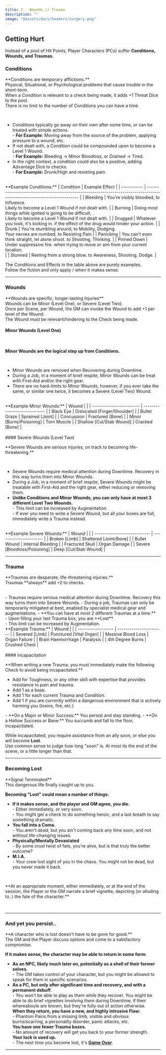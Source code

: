 ```yaml
---
title: 3 - Wounds // Trauma
description: ""
image: "@assets/docs/headers/surgery.png"
---
```


## Getting Hurt
Instead of a pool of Hit Points, Player Characters (PCs) suffer **Conditions, Wounds, and Traumas**.

### Conditions
<p class="text-center">**Conditions are temporary afflictions.**<br/> Physical, Situational, or Psychological problems that cause trouble in the short-term.
<br/>When a Condition is relevant to a check being made, it adds +1 Threat Dice <TD/> to the pool.
<br/>There is no limit to the number of Conditions you can have a time.</p>
<br/>

- Conditions typically go away on their own after some time, or can be treated with simple actions.<br/> - **For Example:** Moving away from the source of the problem, applying pressure to a wound, etc.
- If not dealt with, a Condition could be compounded upon to become a Level 1 Wound.<br/> - **For Example:** Bleeding -> Minor Bloodloss, or Drained -> Tired.
- In the right context, a condition could also be a positive, adding Advantage Dice <AD/> to checks.<br/> - **For Example:** Drunk/High and resisting pain.

<br/>
**Example Conditions:**
| Condition   | Example Effect                                                                                                            |
| ----------- | ------------------------------------------------------------------------------------------------------------------------- |
| Bleeding    | You're visibly bloodied, <TD/> to Influence.<br/> Likely to become a Level 1 Wound if not dealt with.                     |
| Burning     | Doing most things while ignited is going to be difficult, <TD/>.<br/> Likely to become a Level 1 Wound if not dealt with. |
| Drugged     | Whatever you took, it's kicking in. <TD/> if the effect of the drug would hinder your action.                             |
| Drunk       | You're stumbling around, <TD/> to Mobility, Dodging.<br/> Your nerves are numbed, <AD/> to Resisting Pain                 |
| Panicking   | You can't even think straight, let alone shoot. <TD/> to Shooting, Thinking.                                              |
| Pinned Down | Under suppressive fire. <TD/> when trying to move or aim from your current location.<br/>                                 |
| Stunned     | Reeling from a strong blow. <TD/> to Awareness, Shooting, Dodge.                                                          |

<p class="text-center">The Conditions and Effects in the table above are purely examples. <br/>Follow the fiction and only apply <AD/>/<TD/> when it makes sense.</p>

---

### Wounds
<p class="text-center">**Wounds are specific, longer-lasting Injuries**
<br/>Wounds can be Minor (Level One), or Severe (Level Two).
<br/>Once per Scene, per Wound, the GM can invoke the Wound to add +1 <TD/> per level of the Wound.<br/>The Wound must be relevant/hindering to the Check being made.</p>


#### Minor Wounds (Level One)
<br/><p class="text-center"> **Minor Wounds are the logical step up from Conditions.**</p><br/>

- Minor Wounds are removed when Recovering during Downtime.
- During a Job, in a moment of brief respite, Minor Wounds can be treat with First-Aid and/or the right gear.
- There are no hard-limits to Minor Wounds, however, if you ever take the same, or similar one twice, it becomes a Severe (Level Two) Wound.

<br/>
<div class="loose sonohead">
**Example Minor Wounds:**
| Wound                    |                              |
| ------------------------ | ---------------------------- |
| Black Eye                | Dislocated [Finger/Shoulder] |
| Bullet Graze             | Sprained [Joint]             |
| Concussion               | Fractured [Bone]             |
| Minor [Burns/Poisoning]  | Torn Muscle                  |
| Shallow [Cut/Stab Wound] | Cracked [Bone]               |
</div>

<br/>
#### Severe Wounds (Level Two)
<br/><p class="text-center"> **Severe Wounds are serious injuries, on track to becoming life-threatening.**</p><br/>

- Severe Wounds require medical attention during Downtime. Recovery in this way turns them into Minor Wounds.
- During a Job, in a moment of brief respite, Severe Wounds might be treatable with First-Aid and the right gear, either reducing or removing them.
- **Unlike Conditions and Minor Wounds, you can only have at most 3 different Level Two Wounds.**<br/> - This limit can be increased by Augmentation. <br/> - If ever you need to write a Severe Wound, but all your boxes are full, immediately write a Trauma instead.

<br/>
<div class="loose sonohead">
**Example Severe Wounds:**
| Wound                        |                        |
| ---------------------------- | ---------------------- |
| Broken [Limb]                | Shattered [Joint/Bone] |
| Bullet Wound                 | Internal Bleeding      |
| Fractured Skull              | Organ Damage           |
| Severe [Bloodloss/Poisoning] | Deep [Cut/Stab Wound]  |
</div>

---

### Trauma
<p class="text-center">**Traumas are desperate, life-threatening injuries.**<br/> Traumas **always** add +2 <TD/> to checks.</p>

<br/>
- Traumas require serious medical attention during Downtime. Recovery this way turns them into Severe Wounds.
- During a job, Traumas can only be temporarily mitigated at best, enabled by specialist medical gear and augmentations.
- **You can have at most 2 different Traumas at a time.**<br/> - Upon filling your last Trauma box, you are **Lost**.<br/> - This limit can be increased by Augmentation.

<div class="loose sonohead">
**Example Trauma:**
| Wound              |                         |
| ------------------ | ----------------------- |
| Severed [Limb]     | Punctured [Vital Organ] |
| Massive Blood Loss | Organ Failure           |
| Brain Haemorrhage  | Paralysis               |
| 4th Degree Burns   | Crushed Chest           |
</div>

<br/>
#### Incapacitation
<p class="text-center">**When writing a new Trauma, you must immediately make the following Check to avoid being incapacitated.**</p>

- Add <AD/> for Toughness, or any other skill with expertise that provides resistance to pain and trauma.
- Add 1 <TD/> as a base.
- Add 1 <TD/> for each current Trauma and Condition.
- Add 1 <TD/> if you are currently within a dangerous environment that is actively harming you (toxins, fire, etc.)

<p/>
- **On a Major or Minor Success:** You persist and stay standing.
- **On a Hollow Success or Bane:** You succumb and fall to the floor, incapacitated.

While incapacitated, you require assistance from an ally soon, or else you will become **Lost**.<br/>
Use common sense to judge how long "soon" is. At most its the end of the scene, or a little longer than that.
<br/>

---

### Becoming Lost
<p class="text-center">**Signal Terminated**<br/>This dangerous life finally caught up to you.</p>



**Becoming "Lost" could mean a number of things:**
- **If it makes sense, and the player and GM agree, you die.** <br/> - Either immediately, or very soon. <br/> - You might get a check to do something heroic, and a last breath to say something dramatic.
- **You fall into a Coma.** <br/> - You aren't *dead*, but you ain't coming back any time soon, and not without life-changing issues.
- **Physically/Mentally Devastated** <br/> - By some cruel twist of fate, you're alive, but is that truly the better outcome?
- **M.I.A.** <br/> - Your crew lost sight of you in the chaos. You might not be dead, but you never made it back.

<br/>
<p class="text-center">**At an appropriate moment, either immediately, or at the end of the session, the Player or the GM narrate a brief vignette, depicting (or alluding to..) the fate of the character.**</p>
<br/>

---

### And yet you persist..
<p class="text-center">**A character who is lost doesn't have to be gone for good.** <br/>The GM and the Player discuss options and come to a satisfactory compromise.</p>

**If it makes sense, the character may be able to return in some form:**
- **As an NPC, likely much later on, potentially as a shell of their former selves.**<br/> - The GM takes control of your character, but you might be allowed to speak for them in specific scenarios.
- **As a PC, but only after significant time and recovery, and with a permanent debuff.** <br/> - You won't be able to play as them while they recover. You might be able to do brief vignettes involving them during Downtime, if their whereabouts are known, but they're fully out of action otherwise.
<br/> **When they return, you have a new, and highly intrusive Flaw:** <br/> - Phantom Pains from a missing limb, visible and obvious burns/scarring, a personality disorder, panic attacks, etc. 
<br/> **You have one fewer Trauma boxes.**
<br/> - No amount of recovery will get you back to your former strength.
<br/> **Your luck is used up.**
<br/> - The next time you become lost, it's **[Game Over](https://www.youtube.com/watch?v=A_j8W-SDefU)**.

---